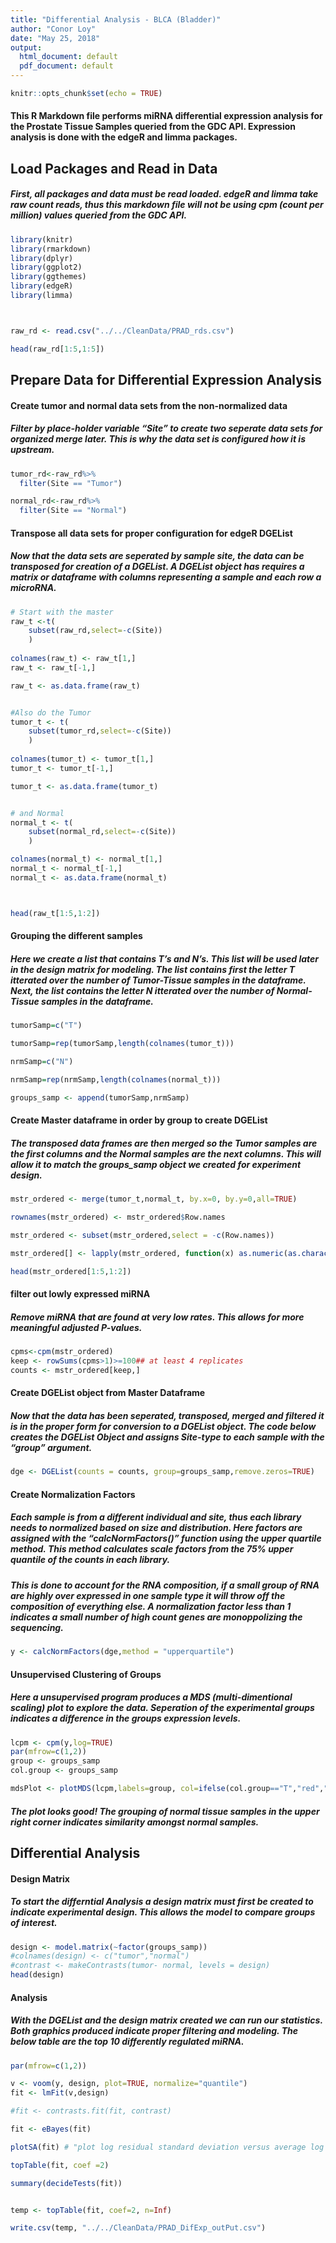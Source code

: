 ```yaml
---
title: "Differential Analysis - BLCA (Bladder)"
author: "Conor Loy"
date: "May 25, 2018"
output:
  html_document: default
  pdf_document: default
---
```


```r
knitr::opts_chunk$set(echo = TRUE)
```

#### This R Markdown file performs miRNA differential expression analysis for the Prostate Tissue Samples queried from the GDC API. Expression analysis is done with the edgeR and limma packages.


## Load Packages and Read in Data


##### First, all packages and data must be read loaded. edgeR and limma take raw count reads, thus this markdown file will not be using cpm (count per million) values queried from the GDC API.

```r
library(knitr)
library(rmarkdown)
library(dplyr)
library(ggplot2)
library(ggthemes)
library(edgeR)
library(limma)



raw_rd <- read.csv("../../CleanData/PRAD_rds.csv")

head(raw_rd[1:5,1:5])
```


## Prepare Data for Differential Expression Analysis

#### Create tumor and normal data sets from the non-normalized data

##### Filter by place-holder variable "Site" to create two seperate data sets for organized merge later. This is why the data set is configured how it is upstream.


```r
tumor_rd<-raw_rd%>%
  filter(Site == "Tumor")

normal_rd<-raw_rd%>%
  filter(Site == "Normal")
```



#### Transpose all data sets for proper configuration for edgeR DGEList

##### Now that the data sets are seperated by sample site, the data can be transposed for creation of a DGEList. A DGEList object has requires a matrix or dataframe with columns representing a sample and each row a microRNA.


```r
# Start with the master
raw_t <-t(
    subset(raw_rd,select=-c(Site))
    )
  
colnames(raw_t) <- raw_t[1,]
raw_t <- raw_t[-1,]

raw_t <- as.data.frame(raw_t)


#Also do the Tumor
tumor_t <- t(
    subset(tumor_rd,select=-c(Site))
    )
  
colnames(tumor_t) <- tumor_t[1,]
tumor_t <- tumor_t[-1,]

tumor_t <- as.data.frame(tumor_t)


# and Normal 
normal_t <- t(
    subset(normal_rd,select=-c(Site))
    )

colnames(normal_t) <- normal_t[1,]
normal_t <- normal_t[-1,]
normal_t <- as.data.frame(normal_t)



head(raw_t[1:5,1:2])
```


#### Grouping the different samples

##### Here we create a list that contains T's and N's. This list will be used later in the design matrix for modeling. The list contains first the letter T itterated over the number of Tumor-Tissue samples in the dataframe. Next, the list contains the letter N itterated over the number of Normal-Tissue samples in the dataframe.


```r
tumorSamp=c("T")

tumorSamp=rep(tumorSamp,length(colnames(tumor_t)))

nrmSamp=c("N")

nrmSamp=rep(nrmSamp,length(colnames(normal_t)))

groups_samp <- append(tumorSamp,nrmSamp)
```


#### Create Master dataframe in order by group to create DGEList

##### The transposed data frames are then merged so the Tumor samples are the first columns and the Normal samples are the next columns. This will allow it to match the groups_samp object we created for experiment design.


```r
mstr_ordered <- merge(tumor_t,normal_t, by.x=0, by.y=0,all=TRUE)

rownames(mstr_ordered) <- mstr_ordered$Row.names

mstr_ordered <- subset(mstr_ordered,select = -c(Row.names))

mstr_ordered[] <- lapply(mstr_ordered, function(x) as.numeric(as.character(x)))

head(mstr_ordered[1:5,1:2])
```


#### filter out lowly expressed miRNA

##### Remove miRNA that are found at very low rates. This allows for more meaningful adjusted P-values.


```r
cpms<-cpm(mstr_ordered)
keep <- rowSums(cpms>1)>=100## at least 4 replicates
counts <- mstr_ordered[keep,]
```


#### Create DGEList object from Master Dataframe

##### Now that the data has been seperated, transposed, merged and filtered it is in the proper form for conversion to a DGEList object. The code below creates the DGEList Object and assigns Site-type to each sample with the "group" argument.


```r
dge <- DGEList(counts = counts, group=groups_samp,remove.zeros=TRUE)
```


#### Create Normalization Factors

##### Each sample is from a different individual and site, thus each library needs to normalized based on size and distribution. Here factors are assigned with the "calcNormFactors()" function using the upper quartile method. This method calculates scale factors from the 75% upper quantile of the counts in each library.  

##### This is done to account for the RNA composition, if a small group of RNA are highly over expressed in one sample type it will throw off the composition of everything else. A normalization factor less than 1 indicates a small number of high count genes are monoppolizing the sequencing.
  

```r
y <- calcNormFactors(dge,method = "upperquartile")
```


#### Unsupervised Clustering of Groups 

##### Here a unsupervised program produces a MDS (multi-dimentional scaling) plot to explore the data. Seperation of the experimental groups indicates a difference in the groups expression levels.


```r
lcpm <- cpm(y,log=TRUE)
par(mfrow=c(1,2))
group <- groups_samp
col.group <- groups_samp

mdsPlot <- plotMDS(lcpm,labels=group, col=ifelse(col.group=="T","red","blue"))
```


##### The plot looks good! The grouping of normal tissue samples in the upper right corner indicates similarity amongst normal samples.


## Differential Analysis 

#### Design Matrix

##### To start the differntial Analysis a design matrix must first be created to indicate experimental design. This allows the model to compare groups of interest.


```r
design <- model.matrix(~factor(groups_samp))
#colnames(design) <- c("tumor","normal")
#contrast <- makeContrasts(tumor- normal, levels = design)
head(design)
```


#### Analysis

##### With the DGEList and the design matrix created we can run our statistics. Both graphics produced indicate proper filtering and modeling. The below table are the top 10 differently regulated miRNA.


```r
par(mfrow=c(1,2))

v <- voom(y, design, plot=TRUE, normalize="quantile")
fit <- lmFit(v,design)

#fit <- contrasts.fit(fit, contrast)

fit <- eBayes(fit)

plotSA(fit) # "plot log residual standard deviation versus average log expression for a fitted microarray linear model"

topTable(fit, coef =2)
```



```r
summary(decideTests(fit))


temp <- topTable(fit, coef=2, n=Inf)

write.csv(temp, "../../CleanData/PRAD_DifExp_outPut.csv")
```